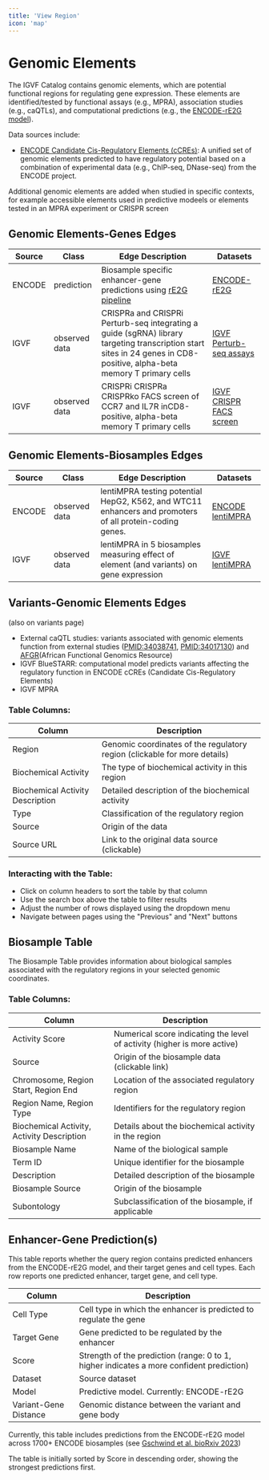 ```yaml
---
title: 'View Region'
icon: 'map'
---
```


# Genomic Elements
The IGVF Catalog contains genomic elements, which are potential functional regions for regulating gene expression. These elements are identified/tested by functional assays (e.g., MPRA), association studies (e.g., caQTLs), and computational predictions (e.g., the [ENCODE-rE2G model](https://www.biorxiv.org/content/10.1101/2023.11.09.563812v1.full)).

Data sources include:
* [ENCODE Candidate Cis-Regulatory Elements (cCREs)](https://doi.org/10.1038/s41586-020-2493-4): A unified set of genomic elements predicted to have regulatory potential based on a combination of experimental data (e.g., ChIP-seq, DNase-seq) from the ENCODE project.

Additional genomic elements are added when studied in specific contexts, for example accessible elements used in predictive modeels or elements tested in an MPRA experiment or CRISPR screen

## Genomic Elements-Genes Edges
| Source  | Class | Edge Description | Datasets |
|---------|-------|------------------|----------|
| ENCODE  | prediction | Biosample specific enhancer-gene predictions using [rE2G pipeline](https://www.encodeproject.org/pipelines/ENCPL835OUC/)| [ENCODE-rE2G](https://www.encodeproject.org/search/?type=Annotation&status=released&annotation_type=element+gene+regulatory+interaction+predictions&lab.title=Jesse+Engreitz%2C+Stanford)| 
| IGVF    | observed data | CRISPRa and CRISPRi Perturb-seq integrating a guide (sgRNA) library targeting transcription start sites in 24 genes in CD8-positive, alpha-beta memory T primary cells |[IGVF Perturb-seq assays](https://data.igvf.org/search/?type=AnalysisSet&status=released&preferred_assay_titles=Perturb-seq&lab.title=Charles+Gersbach%2C+Duke&collections=IGVF_catalog_v1.0) |
| IGVF    | observed data | CRISPRi CRISPRa CRISPRko FACS screen of CCR7 and IL7R inCD8-positive, alpha-beta memory T primary cells | [IGVF CRISPR FACS screen](https://data.igvf.org/search/?type=AnalysisSet&status=released&preferred_assay_titles=CRISPR+FACS+screen&lab.title=Charles+Gersbach%2C+Duke&collections=IGVF_catalog_v1.0) |


## Genomic Elements-Biosamples Edges
| Source  | Class | Edge Description | Datasets |
|---------|-------|------------------|----------|
| ENCODE  | observed data | lentiMPRA testing potential HepG2, K562, and WTC11 enhancers and promoters of all protein-coding genes. | [ENCODE lentiMPRA](https://www.encodeproject.org/search/?type=FunctionalCharacterizationExperiment&accession=ENCSR405QCT&accession=ENCSR203UFY&accession=ENCSR336MKI)| 
| IGVF    | observed data | lentiMPRA in 5 biosamples measuring effect of element (and variants) on gene expression | [IGVF lentiMPRA](https://data.igvf.org/search/?type=AnalysisSet&status=released&preferred_assay_titles=lentiMPRA&collections=IGVF_catalog_v1.0) |

## Variants-Genomic Elements Edges
(also on variants page)
* External caQTL studies: variants associated with genomic elements function 
from external studies ([PMID:34038741](https://pubmed.ncbi.nlm.nih.gov/34038741/), [PMID:34017130](https://pubmed.ncbi.nlm.nih.gov/34017130/)) and [AFGR](https://github.com/smontgomlab/AFGR?tab=readme-ov-file)(African Functional Genomics Resource)
* IGVF BlueSTARR: computational model predicts variants affecting the regulatory function in ENCODE cCREs (Candidate Cis-Regulatory Elements)
* IGVF MPRA

### Table Columns:

| Column | Description |
|--------|-------------|
| Region | Genomic coordinates of the regulatory region (clickable for more details) |
| Biochemical Activity | The type of biochemical activity in this region |
| Biochemical Activity Description | Detailed description of the biochemical activity |
| Type | Classification of the regulatory region |
| Source | Origin of the data |
| Source URL | Link to the original data source (clickable) |

### Interacting with the Table:
- Click on column headers to sort the table by that column
- Use the search box above the table to filter results
- Adjust the number of rows displayed using the dropdown menu
- Navigate between pages using the "Previous" and "Next" buttons

## Biosample Table

The Biosample Table provides information about biological samples associated with the regulatory regions in your selected genomic coordinates.

### Table Columns:

| Column | Description |
|--------|-------------|
| Activity Score | Numerical score indicating the level of activity (higher is more active) |
| Source | Origin of the biosample data (clickable link) |
| Chromosome, Region Start, Region End | Location of the associated regulatory region |
| Region Name, Region Type | Identifiers for the regulatory region |
| Biochemical Activity, Activity Description | Details about the biochemical activity in the region |
| Biosample Name | Name of the biological sample |
| Term ID | Unique identifier for the biosample |
| Description | Detailed description of the biosample |
| Biosample Source | Origin of the biosample |
| Subontology | Subclassification of the biosample, if applicable |

## Enhancer-Gene Prediction(s)
This table reports whether the query region contains predicted enhancers from the ENCODE-rE2G model, and their target genes and cell types. Each row reports one predicted enhancer, target gene, and cell type. 

| Column | Description |
| -- | -- |
| Cell Type | Cell type in which the enhancer is predicted to regulate the gene |
| Target Gene | Gene predicted to be regulated by the enhancer |
| Score | Strength of the prediction (range: 0 to 1, higher indicates a more confident prediction) |
| Dataset | Source dataset  |
| Model | Predictive model. Currently: ENCODE-rE2G |
| Variant-Gene Distance | Genomic distance between the variant and gene body |

Currently, this table includes predictions from the ENCODE-rE2G model across 1700+ ENCODE biosamples (see [Gschwind et al. bioRxiv 2023](https://www.biorxiv.org/content/10.1101/2023.11.09.563812v1.full))

The table is initially sorted by Score in descending order, showing the strongest predictions first.
